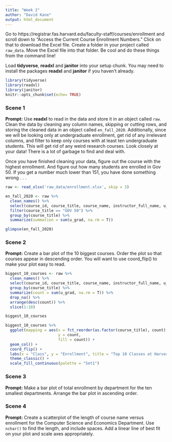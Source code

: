 ```yaml
---
title: "Week 2"
author: "David Kane"
output: html_document
---
```


Go to https://registrar.fas.harvard.edu/faculty-staff/courses/enrollment and scroll down to "Access the Current Course Enrollment Numbers." Click on that to download the Excel file. Create a folder in your project called `raw_data`. Move the Excel file into that folder. Be cool and do these things from the command line!

Load **tidyverse**, **readxl** and **janitor** into your setup chunk. You may need to install the packages **readxl** and **janitor** if you haven't already.

```r
library(tidyverse)
library(readxl)
library(janitor)
knitr::opts_chunk$set(echo= TRUE)
```

### Scene 1

**Prompt:** Use **readxl** to read in the data and store it in an object called `raw`. Clean the data by cleaning any column names, skipping or cutting rows, and storing the cleaned data in an object called `en_fall_2020`. Additionally, since we will be looking only at undergraduate enrollment, get rid of any irrelevant columns, and filter to keep only courses with at least ten undergraduate students. This will get rid of any weird research courses. Look closely at your data! There is a lot of garbage to find and deal with.

Once you have finished cleaning your data, figure out the course with the highest enrollment. And figure out how many students are enrolled in Gov 50. If you get a number much lower than 151, you have done something wrong . . .

```r
raw <- read_xlsx('raw_data/enrollment.xlsx', skip = 3)
```

```r
en_fall_2020 <- raw %>%
  clean_names() %>%
  select(course_id, course_title, course_name, instructor_full_name, u_grad) %>%
  filter(course_title == "GOV 50") %>%
  group_by(course_title) %>%
  summarize(summation = sum(u_grad, na.rm = T))

glimpse(en_fall_2020)
```


### Scene 2

**Prompt:** Create a bar plot of the 10 biggest courses. Order the plot so that courses appear in descending order. You will want to use coord_flip() to make your plot easy to read.

```r
biggest_10_courses <- raw %>%
  clean_names() %>%
  select(course_id, course_title, course_name, instructor_full_name, u_grad) %>%
  group_by(course_title) %>%
  summarize(count = sum(u_grad, na.rm = T)) %>%
  drop_na() %>%
  arrange(desc(count)) %>%
  slice(1:10)

biggest_10_courses
```
```r
biggest_10_courses %>%
  ggplot(mapping = aes(x = fct_reorder(as.factor(course_title), count), 
                       y = count,
                       fill = count)) +
  geom_col() +
  coord_flip() +
  labs(x = "Class", y = "Enrollment", title = "Top 10 Classes at Harvard by Enrollment") +
  theme_classic() +
  scale_fill_continuous(palette = "Set1")
```

### Scene 3

**Prompt:** Make a bar plot of total enrollment by department for the ten smallest departments. Arrange the bar plot in ascending order.



### Scene 4

**Prompt:** Create a scatterplot of the length of course name versus enrollment for the Computer Science and Economics Department. Use `nchar()` to find the length, and include spaces. Add a linear line of best fit on your plot and scale axes appropriately.



